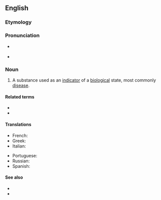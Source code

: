 ==English==

===Etymology===
{{prefix|en|bio|marker}}

===Pronunciation===
* {{a|GA}} {{IPA|en|/ˈbaɪoʊˌmɑɹkɚ/}}
* {{a|RP}} {{IPA|en|/ˈbaɪəʊˌmɑːkə/}}

===Noun===
{{en-noun}}
{{wikipedia}}
# {{lb|en|medicine}} A substance used as an [[indicator]] of a [[biological]] state, most commonly [[disease]].

====Related terms====
* {{l|en|biomark}}
* {{l|en|biomarking}}

====Translations====
{{trans-top|indicator of a biological state}}
* French: {{t+|fr|biomarqueur|m}}
* Greek: {{t+|el|βιοδείκτης|m}}
* Italian: {{t+|it|biomarcatore}}
{{trans-mid}}
* Portuguese: {{t|pt|biomarcador}}
* Russian: {{t+|ru|биомаркер|m|sc=Cyrl}}
* Spanish: {{t|es|biomarcador}}
{{trans-bottom}}

====See also====
* {{l|en|bioindicator}}
* {{l|en|biosignature}}